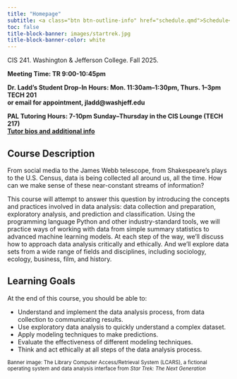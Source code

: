 ```yaml
---
title: "Homepage"
subtitle: <a class="btn btn-outline-info" href="schedule.qmd">Schedule</a> <a class="btn btn-outline-info" href="assignments.md">Assignments</a> <a class="btn btn-outline-info" href="policies.md">Course Policies</a> <a class="btn btn-outline-info" href="https://sakai.washjeff.edu">Sakai</a> <a class="btn btn-outline-info" href="https://jupyterhub.ciswashjeff.net/">JupyterHub</a>
toc: false
title-block-banner: images/startrek.jpg
title-block-banner-color: white
---
```


::: {.card .border-primary .mb-3}

:::: {.card-body}

CIS 241. Washington & Jefferson College. Fall 2025.

**Meeting Time: TR 9:00-10:45pm**

**Dr. Ladd’s Student Drop-In Hours: Mon. 11:30am–1:30pm, Thurs. 1–3pm  TECH 201**  
**or email for appointment, jladd@washjeff.edu**

**PAL Tutoring Hours: 7-10pm Sunday–Thursday in the CIS Lounge (TECH 217)**  
**[Tutor bios and additional info](https://mywj.washjeff.edu/knowledgebase/cis-peer-tutoring/department/computing-and-information-studies)**

::::

:::

## Course Description

From social media to the James Webb telescope, from Shakespeare's plays to the U.S. Census, data is being collected all around us, all the time. How can we make sense of these near-constant streams of information?

This course will attempt to answer this question by introducing the concepts and practices involved in data analysis: data collection and preparation, exploratory analysis, and prediction and classification. Using the programming language Python and other industry-standard tools, we will practice ways of working with data from simple summary statistics to advanced machine learning models. At each step of the way, we'll discuss how to approach data analysis critically and ethically. And we'll explore data sets from a wide range of fields and disciplines, including sociology, ecology, business, film, and history.

## Learning Goals

At the end of this course, you should be able to:

- Understand and implement the data analysis process, from data collection to communicating results.
- Use exploratory data analysis to quickly understand a complex dataset.
- Apply modeling techniques to make predictions.
- Evaluate the effectiveness of different modeling techniques.
- Think and act ethically at all steps of the data analysis process.

<small>Banner image: The Library Computer Access/Retrieval System (LCARS), a fictional operating system and data analysis interface from *Star Trek: The Next Generation*</small>
